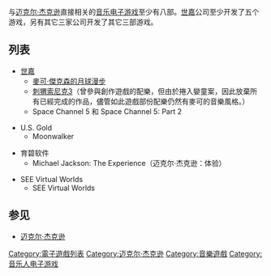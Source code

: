{{roughtranslation|time=2014-06-15T08:05:47+00:00}}
{{unreferenced|time=2014-06-15T06:22:45+00:00}}
{{NoteTA
| G1=Games
| G2=Music
|1=zh-cn:迈克尔; zh-tw:麥可; zh-hk:米高; zh-sg:麦克;
|2=zh-cn:杰克逊; zh-tw:傑克森; zh-hk:積遜; zh-sg:杰森;
}}
与[[迈克尔·杰克逊|迈克尔·杰克逊]]直接相关的[[音乐游戏|音乐]][[电子游戏|电子游戏]]至少有八部。[[世嘉|世嘉]]公司至少开发了五个游戏，另有其它三家公司开发了其它三部游戏。

==列表==

*[[世嘉|世嘉]]
**[[麥可·傑克森的月球漫步|麥可·傑克森的月球漫步]]
**[[刺猬索尼克3|刺猬索尼克3]]（曾參與創作遊戲的配樂，但由於捲入孌童案，因此放棄所有已經完成的作品，儘管如此遊戲部份配樂仍然有麥可的音樂風格。）
**Space Channel 5 和 Space Channel 5: Part 2

*U.S. Gold
**Moonwalker

*育碧软件
**Michael Jackson: The Experience（迈克尔·杰克逊：体验）

*SEE Virtual Worlds
**SEE Virtual Worlds

==参见==
*[[迈克尔·杰克逊|迈克尔·杰克逊]]

{{迈克尔·杰克逊}}

[[Category:電子遊戲列表|Category:電子遊戲列表]]
[[Category:迈克尔·杰克逊|Category:迈克尔·杰克逊]]
[[Category:音樂遊戲|Category:音樂遊戲]]
[[Category:音乐人电子游戏|Category:音乐人电子游戏]]